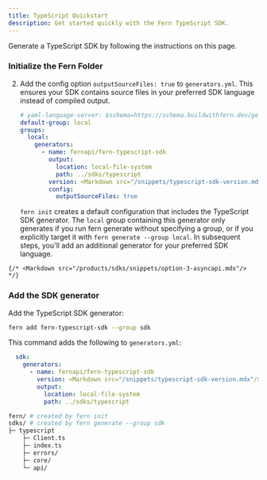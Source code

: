```yaml
---
title: TypeScript Quickstart
description: Get started quickly with the Fern TypeScript SDK.
---
```


<Markdown src="/products/sdks/snippets/demo-warning.mdx"/>

Generate a TypeScript SDK by following the instructions on this page. 

<Steps>
<Markdown src="/products/sdks/snippets/install-cli.mdx"/>

  ### Initialize the Fern Folder

  <Markdown src="/products/sdks/snippets/initialize-fern-folder-intro.mdx"/>

  <AccordionGroup>
  <Markdown src="/products/sdks/snippets/option-1-openapi.mdx"/>

  <Accordion title="Option 2: Fern Definition">
  
  <Markdown src="/products/sdks/snippets/option-2-fern-def.mdx"/>

  2.    Add the config option `outputSourceFiles: true` to
        `generators.yml`. This ensures your SDK contains source files in
        your preferred SDK language instead of compiled output. 

        ```yaml {11-12}
        # yaml-language-server: $schema=https://schema.buildwithfern.dev/generators-yml.json
        default-group: local
        groups:
          local:
            generators:
              - name: fernapi/fern-typescript-sdk
                output:
                  location: local-file-system
                  path: ../sdks/typescript
                version: <Markdown src="/snippets/typescript-sdk-version.mdx"/>
                config:
                  outputSourceFiles: true
        ```

        <Note>`fern init` creates a default configuration that includes the
        TypeScript SDK generator. The `local` group containing this
        generator only generates if you run fern generate without specifying a
        group, or if you explicitly target it with `fern generate --group
        local`. In subsequent steps, you'll add an additional generator for your
        preferred SDK language.</Note>
    </Accordion>

    {/* <Markdown src="/products/sdks/snippets/option-3-asyncapi.mdx"/> */}
    
  </AccordionGroup>

 <Markdown src="/products/sdks/snippets/pass-fern-check.mdx"/>

### Add the SDK generator

Add the TypeScript SDK generator:

```bash
fern add fern-typescript-sdk --group sdk
```

This command adds the following to `generators.yml`:

```yaml
  sdk:
    generators:
      - name: fernapi/fern-typescript-sdk
        version: <Markdown src="/snippets/typescript-sdk-version.mdx"/>
        output:
          location: local-file-system
          path: ../sdks/typescript
```
<Markdown src="/products/sdks/snippets/generate-sdk.mdx"/>

```bash
fern/ # created by fern init
sdks/ # created by fern generate --group sdk
├─ typescript
    ├─ Client.ts
    ├─ index.ts
    ├─ errors/
    ├─ core/
    └─ api/
```
  
</Steps>

